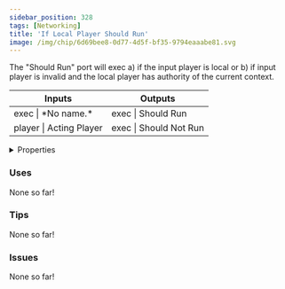 ```yaml
---
sidebar_position: 328
tags: [Networking]
title: 'If Local Player Should Run'
image: /img/chip/6d69bee8-0d77-4d5f-bf35-9794eaaabe81.svg
---
```


The "Should Run" port will exec a) if the input player is local or b) if input player is invalid and the local player has authority of the current context.



<IChip uuid="6d69bee8-0d77-4d5f-bf35-9794eaaabe81"/>

<table><thead><tr><th>Inputs</th><th>Outputs</th></tr></thead><tbody><tr><td>exec | *No name.*</td><td>exec | Should Run</td></tr><tr><td>player | Acting Player</td><td>exec | Should Not Run</td></tr></tbody></table>

<details>
  <summary>Properties</summary>
  <div>
    <div>
    <table>
      <tbody>
        <tr>
          <td>Is beta required?</td>
          <td>No</td>
        </tr>
        <tr>
          <td>Is chip a trolling risk?</td>
          <td>No</td>
        </tr>
        <tr>
          <td>Is chip a role assignment risk?</td>
          <td>No</td>
        </tr>
        <tr>
          <td>Chip UUID</td>
          <td>6d69bee8-0d77-4d5f-bf35-9794eaaabe81</td>
        </tr>
        <tr>
          <td>Room availability</td>
          <td>Available everywhere</td>
        </tr>
      </tbody>
    </table>
    </div>
  </div>
</details>

### Uses

None so far!

### Tips

None so far!

### Issues

None so far!